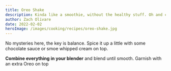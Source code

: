 ```yaml
---
title: Oreo Shake
description: Kinda like a smoothie, without the healthy stuff. Oh and cookies.
author: Zach Olivare
date: 2022-02-02
heroImage: /images/cooking/recipes/oreo-shake.jpg
---
```


No mysteries here, the key is balance. Spice it up a little with some chocolate sauce or smoe whipped cream on top.

<ScalingTable>
  <Ingredient name="Vanilla ice cream" massInGrams={300} scalePercent={100} />
  <Ingredient name="Milk" massInGrams={125} volume={0.5} volumeUnit="cups" />
  <Ingredient name="Oreos" massInGrams={44} volume={3} volumeUnit="cookies" />
</ScalingTable>

<Instructions>
  <Step>
    <b>Combine everything in your blender</b> and blend until smooth.
  </Step>
  <Step>Garnish with an extra Oreo on top</Step>
</Instructions>
